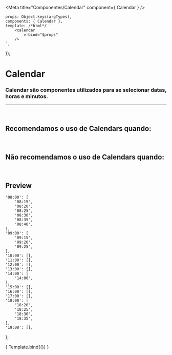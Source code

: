 
<Meta
	title="Componentes/Calendar"
	component={ Calendar }
/>

	props: Object.keys(argTypes),
	components: { Calendar },
	template: /*html*/ `
		<calendar
			v-bind="$props" 
		/>
	`,
});

# Calendar

### Calendar são componentes utilizados para se selecionar datas, horas e minutos.
---
<br />

## Recomendamos o uso de Calendars quando:

<br />

## Não recomendamos o uso de Calendars quando:


<br />

## Preview

	'08:00': [
		'08:15',
		'08:20',
		'08:25',
		'08:30',
		'08:35',
		'08:40',
	],
	'09:00': [
		'09:15',
		'09:20',
		'09:25',
	],
	'10:00': [],
	'11:00': [],
	'12:00': [],
	'13:00': [],
	'14:00': [
		'14:00',
	],
	'15:00': [],
	'16:00': [],
	'17:00': [],
	'18:00': [
		'18:20',
		'18:25',
		'18:30',
		'18:35',
	],
	'19:00': [],
};

<Canvas>
	<Story
		name="Calendar"
		args={{
			content: 'Conteúdo da Calendar',
			variant: 'gray',
			startingHour: 8,
			endingHour: 19,
			scheduleAttributes: scheduleAttributes,
		}}
	>
		{ Template.bind({}) }
	</Story>
</Canvas>

<ArgsTable story="Calendar" />
